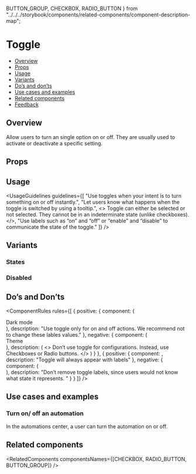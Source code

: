   BUTTON_GROUP,
  CHECKBOX,
  RADIO_BUTTON
} from "../../../storybook/components/related-components/component-description-map";

<Meta of={ToggleStories} />

# Toggle

- [Overview](#overview)
- [Props](#props)
- [Usage](#usage)
- [Variants](#variants)
- [Do’s and don’ts](#dos-and-donts)
- [Use cases and examples](#use-cases-and-examples)
- [Related components](#related-components)
- [Feedback](#feedback)

## Overview

Allow users to turn an single option on or off. They are usually used to activate or deactivate a specific setting.

<Canvas>
  <Story of={ToggleStories.Overview} />
</Canvas>

## Props

<ArgsTable story="Overview" />

## Usage

<UsageGuidelines
  guidelines={[
    "Use toggles when your intent is to turn something on or off instantly.",
    "Let users know what happens when the toggle is switched by using a tooltip.",
    <>
      Toggle can either be selected or not selected. They cannot be in an indeterminate state (unlike
      <Link href="/?path=/docs/inputs-checkbox--overview">checkboxes</Link>).
    </>,
    "Use labels such as “on” and “off” or “enable” and “disable” to communicate the state of the toggle."
  ]}
/>

<TipOtherComponents />

## Variants

### States

<Canvas>
  <Story of={ToggleStories.States} />
</Canvas>

### Disabled

<Canvas>
  <Story of={ToggleStories.Disabled} />
</Canvas>

## Do’s and Don’ts

<ComponentRules
  rules={[
    {
      positive: {
        component: (
          <div className="monday-storybook-toggle_row">
            Dark mode <Toggle />
          </div>
        ),
        description: "Use toggle only for on and off actions. We recommend not to change these lables values."
      },
      negative: {
        component: (
          <div className="monday-storybook-toggle_row">
            Theme <Toggle offOverrideText="Light mode" onOverrideText="Dark mode" />
          </div>
        ),
        description: (
          <>
            Don’t use toggle for configurations. Instead, use
            <Link href="/?path=/docs/inputs-checkbox--overview">Checkboxes</Link>
            or
            <Link href="/?path=/docs/inputs-radiobutton--overview">Radio buttons.</Link>
          </>
        )
      }
    },
    {
      positive: {
        component: <Toggle />,
        description: "Toggle will always appear with labels"
      },
      negative: {
        component: (
          <div className="monday-storybook-toggle_column">
            <Toggle offOverrideText="" />
            <Toggle areLabelsHidden />
          </div>
        ),
        description: "Don’t remove toggle labels, since users would not know what state it represents. "
      }
    }
  ]}
/>

## Use cases and examples

### Turn on/ off an automation

In the automations center, a user can turn the automation on or off.

<Canvas>
  <Story of={ToggleStories.TurnOnOffAnAutomation} />
</Canvas>

## Related components

<RelatedComponents componentsNames={[CHECKBOX, RADIO_BUTTON, BUTTON_GROUP]} />
